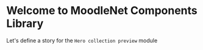 
<Meta title="Getting started|Designer" />

# Welcome to MoodleNet Components Library
Let's define a story for the `Hero collection preview` module

